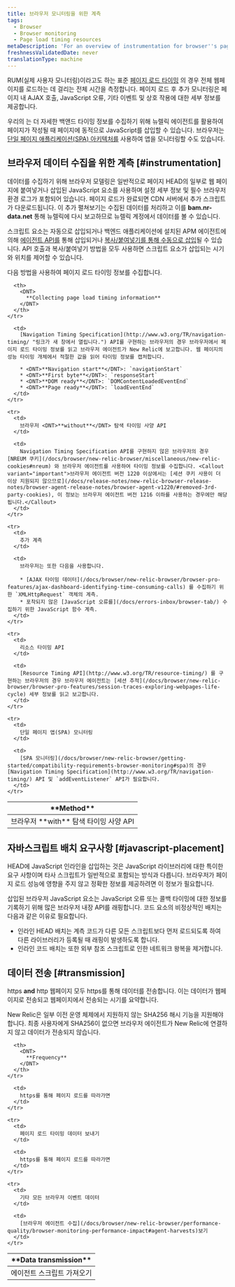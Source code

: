 ```yaml
---
title: 브라우저 모니터링을 위한 계측
tags:
  - Browser
  - Browser monitoring
  - Page load timing resources
metaDescription: 'For an overview of instrumentation for browser''s page load timing and browser monitoring features, start here.'
freshnessValidatedDate: never
translationType: machine
---
```


RUM(실제 사용자 모니터링)이라고도 하는 표준 [페이지 로드 타이밍](/docs/browser/new-relic-browser/page-load-timing/page-load-timing-process) 의 경우 전체 웹페이지를 로드하는 데 걸리는 전체 시간을 측정합니다. 페이지 로드 후 추가 모니터링은 페이지 내 AJAX 호출, JavaScript 오류, 기타 이벤트 및 상호 작용에 대한 세부 정보를 제공합니다.

우리의 <InlinePopover type="browser" />는 더 자세한 백앤드 타이밍 정보를 수집하기 위해 뉴렐릭 에이전트를 활용하여 페이지가 작성될 때 페이지에 동적으로 JavaScript를 삽입할 수 있습니다. 브라우저는 [단일 페이지 애플리케이션(SPA) 아키텍처를](/docs/browser/single-page-app-monitoring/get-started/add-apps-single-page-app-monitoring) 사용하여 앱을 모니터링할 수도 있습니다.

## 브라우저 데이터 수집을 위한 계측 [#instrumentation]

데이터를 수집하기 위해 브라우저 모델링은 일반적으로 페이지 HEAD의 일부로 웹 페이지에 붙여넣거나 삽입된 JavaScript 요소를 사용하며 설정 세부 정보 및 필수 브라우저 환경 로그가 포함되어 있습니다. 페이지 로드가 완료되면 CDN 서버에서 추가 스크립트가 다운로드됩니다. 이 추가 펼쳐보기는 수집된 데이터를 처리하고 이를 <DNT>**bam.nr-data.net**</DNT> 통해 뉴렐릭에 다시 보고하므로 뉴렐릭 계정에서 데이터를 볼 수 있습니다.

스크립트 요소는 자동으로 삽입되거나 백엔드 애플리케이션에 설치된 APM 에이전트에 의해 [에이전트 API를](/docs/browser/new-relic-browser/installation-configuration/browser-settings-ui-options-browser-monitoring#agent-instrumentation) 통해 삽입되거나 [복사/붙여넣기를 통해 수동으로 삽입](/docs/browser/new-relic-browser/installation-configuration/adding-apps-new-relic-browser#copy-paste-app)될 수 있습니다. API 호출과 복사/붙여넣기 방법을 모두 사용하면 스크립트 요소가 삽입되는 시기와 위치를 제어할 수 있습니다.

다음 방법을 사용하여 페이지 로드 타이밍 정보를 수집합니다.

<table id="navigation-api">
  <thead>
    <tr>
      <th style={{ width: "250px" }}>
        <DNT>
          **Method**
        </DNT>
      </th>

      <th>
        <DNT>
          **Collecting page load timing information**
        </DNT>
      </th>
    </tr>
  </thead>

  <tbody>
    <tr>
      <td>
        브라우저 <DNT>**with**</DNT> 탐색 타이밍 사양 API
      </td>

      <td>
        [Navigation Timing Specification](http://www.w3.org/TR/navigation-timing/ "링크가 새 창에서 열립니다.") API를 구현하는 브라우저의 경우 브라우저에서 페이지 로드 타이밍 정보를 읽고 브라우저 에이전트가 New Relic에 보고합니다. 웹 페이지의 성능 타이밍 개체에서 적절한 값을 읽어 타이밍 정보를 캡처합니다.

        * <DNT>**Navigation start**</DNT>: `navigationStart`
        * <DNT>**First byte**</DNT>: `responseStart`
        * <DNT>**DOM ready**</DNT>: `DOMContentLoadedEventEnd`
        * <DNT>**Page ready**</DNT>: `loadEventEnd`
      </td>
    </tr>

    <tr>
      <td>
        브라우저 <DNT>**without**</DNT> 탐색 타이밍 사양 API
      </td>

      <td>
        Navigation Timing Specification API를 구현하지 않은 브라우저의 경우 [NREUM 쿠키](/docs/browser/new-relic-browser/miscellaneous/new-relic-cookies#nreum) 와 브라우저 에이전트를 사용하여 타이밍 정보를 수집합니다. <Callout variant="important">브라우저 에이전트 버전 1220 이상에서는 [세션 쿠키 사용이 더 이상 지원되지 않으므로](/docs/release-notes/new-relic-browser-release-notes/browser-agent-release-notes/browser-agent-v1220/#removed-3rd-party-cookies), 이 정보는 브라우저 에이전트 버전 1216 이하를 사용하는 경우에만 해당됩니다.</Callout>
      </td>
    </tr>

    <tr>
      <td>
        추가 계측
      </td>

      <td>
        브라우저는 또한 다음을 사용합니다.

        * [AJAX 타이밍 데이터](/docs/browser/new-relic-browser/browser-pro-features/ajax-dashboard-identifying-time-consuming-calls) 를 수집하기 위한 `XMLHttpRequest` 객체의 계측.
        * 포착되지 않은 [JavaScript 오류를](/docs/errors-inbox/browser-tab/) 수집하기 위한 JavaScript 함수 계측.
      </td>
    </tr>

    <tr>
      <td>
        리소스 타이밍 API
      </td>

      <td>
        [Resource Timing API](http://www.w3.org/TR/resource-timing/) 를 구현하는 브라우저의 경우 브라우저 에이전트는 [세션 추적](/docs/browser/new-relic-browser/browser-pro-features/session-traces-exploring-webpages-life-cycle) 세부 정보를 읽고 보고합니다.
      </td>
    </tr>

    <tr>
      <td>
        단일 페이지 앱(SPA) 모니터링
      </td>

      <td>
        [SPA 모니터링](/docs/browser/new-relic-browser/getting-started/compatibility-requirements-browser-monitoring#spa)의 경우 [Navigation Timing Specification](http://www.w3.org/TR/navigation-timing/) API 및 `addEventListener` API가 필요합니다.
      </td>
    </tr>
  </tbody>
</table>

## 자바스크립트 배치 요구사항 [#javascript-placement]

HEAD에 JavaScript 인라인을 삽입하는 것은 JavaScript 라이브러리에 대한 특이한 요구 사항이며 타사 스크립트가 일반적으로 포함되는 방식과 다릅니다. 브라우저가 페이지 로드 성능에 영향을 주지 않고 정확한 정보를 제공하려면 이 정보가 필요합니다.

삽입된 브라우저 JavaScript 요소는 JavaScript 오류 또는 콜백 타이밍에 대한 정보를 기록하기 위해 많은 브라우저 내장 API를 래핑합니다. 코드 요소의 비정상적인 배치는 다음과 같은 이유로 필요합니다.

* 인라인 HEAD 배치는 계측 코드가 다른 모든 스크립트보다 먼저 로드되도록 하여 다른 라이브러리가 등록될 때 래핑이 발생하도록 합니다.
* 인라인 코드 배치는 또한 외부 참조 스크립트로 인한 네트워크 왕복을 제거합니다.

## 데이터 전송 [#transmission]

https <DNT>**and**</DNT> http 웹페이지 모두 https를 통해 데이터를 전송합니다. 이는 데이터가 웹페이지로 전송되고 웹페이지에서 전송되는 시기를 요약합니다.

<Callout variant="important">
  New Relic은 일부 이전 운영 체제에서 지원하지 않는 SHA256 해시 기능을 지원해야 합니다. 최종 사용자에게 SHA256이 없으면 브라우저 에이전트가 New Relic에 연결하지 않고 데이터가 전송되지 않습니다.
</Callout>

<table>
  <thead>
    <tr>
      <th style={{ width: "250px" }}>
        <DNT>
          **Data transmission**
        </DNT>
      </th>

      <th>
        <DNT>
          **Frequency**
        </DNT>
      </th>
    </tr>
  </thead>

  <tbody>
    <tr>
      <td>
        에이전트 스크립트 가져오기
      </td>

      <td>
        https를 통해 페이지 로드를 따라가면
      </td>
    </tr>

    <tr>
      <td>
        페이지 로드 타이밍 데이터 보내기
      </td>

      <td>
        https를 통해 페이지 로드를 따라가면
      </td>
    </tr>

    <tr>
      <td>
        기타 모든 브라우저 이벤트 데이터
      </td>

      <td>
        [브라우저 에이전트 수집](/docs/browser/new-relic-browser/performance-quality/browser-monitoring-performance-impact#agent-harvests)보기
      </td>
    </tr>
  </tbody>
</table>